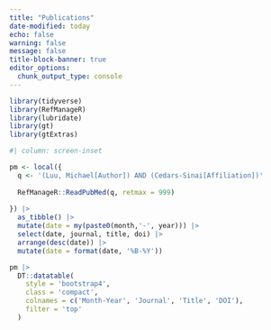 ```yaml
---
title: "Publications"
date-modified: today
echo: false
warning: false
message: false
title-block-banner: true
editor_options: 
  chunk_output_type: console
---
```


```r
library(tidyverse)
library(RefManageR)
library(lubridate)
library(gt)
library(gtExtras)

```

```r
#| column: screen-inset

pm <- local({
  q <- '(Luu, Michael[Author]) AND (Cedars-Sinai[Affiliation])'
  
  RefManageR::ReadPubMed(q, retmax = 999)
  
}) |> 
  as_tibble() |>
  mutate(date = my(paste0(month,'-', year))) |> 
  select(date, journal, title, doi) |>
  arrange(desc(date)) |> 
  mutate(date = format(date, '%B-%Y'))

pm |>
  DT::datatable(
    style = 'bootstrap4',
    class = 'compact',
    colnames = c('Month-Year', 'Journal', 'Title', 'DOI'),
    filter = 'top'
  )
```

